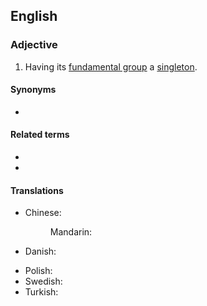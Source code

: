 ==English==

===Adjective===
{{en-adj|-}}

# {{lb|en|topology|of a [[topological space]]}} Having its [[fundamental group]] a [[singleton]].

====Synonyms====
* {{l|en|1-connected}}

====Related terms====
* {{l|en|simple connectivity}}
* {{l|en|simple connectedness}}

====Translations====
{{trans-top|in topology, having its fundamental group a singleton}}
* Chinese:
*: Mandarin: {{t|cmn|单连通的|tr=dān liántōng de|sc=Hani}}
* Danish: {{t|da|enkeltsammenhængende}}
{{trans-mid}}
* Polish: {{t|pl|jednospójny|m}}
* Swedish: {{t|sv|enkelt sammanhängande}}
* Turkish: {{t|tr|basit bağlantılı}}
{{trans-bottom}}